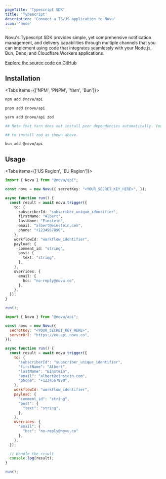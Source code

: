 ```yaml
---
pageTitle: 'Typescript SDK'
title: 'Typescript'
description: 'Connect a TS/JS application to Novu'
icon: 'node'
---
```



Novu's Typescript SDK provides simple, yet comprehensive notification management, and delivery capabilities through multiple channels that you can implement using code that integrates seamlessly with your Node.js, Bun, Deno, and Cloudflare Workers applications.

[Explore the source code on GitHub](https://github.com/novuhq/novu-ts)

## Installation

<Tabs items={['NPM', 'PNPM', 'Yarn', 'Bun']}>
<Tab value="NPM">

```bash
npm add @novu/api
```

</Tab>
<Tab value="PNPM">

```bash
pnpm add @novu/api
```

</Tab>
<Tab value="Yarn">

```bash
yarn add @novu/api zod

## Note that Yarn does not install peer dependencies automatically. You will need

## to install zod as shown above.

```

</Tab>
<Tab value="Bun">

```bash
bun add @novu/api
```

</Tab>
</Tabs>

## Usage

<Tabs items={['US Region', 'EU Region']}>
<Tab value="US Region">

```typescript
import { Novu } from "@novu/api";

const novu = new Novu({ secretKey: "<YOUR_SECRET_KEY_HERE>", });

async function run() {
  const result = await novu.trigger({
    to: {
      subscriberId: "subscriber_unique_identifier",
      firstName: "Albert",
      lastName: "Einstein",
      email: "albert@einstein.com",
      phone: "+1234567890",
    },
    workflowId: "workflow_identifier",
    payload: {
      comment_id: "string",
      post: {
        text: "string",
      },
    },
    overrides: {
      email: {
        bcc: "no-reply@novu.co",
      },
    },
  });
}

run();
```

</Tab>
<Tab value="EU Region">

```javascript
import { Novu } from "@novu/api";

const novu = new Novu({
  secretKey: "<YOUR_SECRET_KEY_HERE>",
  serverUrl: "https://eu.api.novu.co",
});

async function run() {
  const result = await novu.trigger({
    to: {
      "subscriberId": "subscriber_unique_identifier",
      "firstName": "Albert",
      "lastName": "Einstein",
      "email": "albert@einstein.com",
      "phone": "+1234567890",
    },
    workflowId: "workflow_identifier",
    payload: {
      "comment_id": "string",
      "post": {
        "text": "string",
      },
    },
    overrides: {
      "email": {
        "bcc": "no-reply@novu.co"
      },
    },
  });

  // Handle the result
  console.log(result);
}

run();
```

</Tab>
</Tabs>
